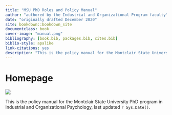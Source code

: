 --- 
title: "MSU PhD Roles and Policy Manual"
author: "authored by the Industrial and Organizational Program faculty"
date: "originally drafted December 2020"
site: bookdown::bookdown_site
documentclass: book
cover-image: "manual.png"
bibliography: [book.bib, packages.bib, cites.bib]
biblio-style: apalike
link-citations: yes
description: "This is the policy manual for the Montclair State University PhD program in Industrial and Organizational Psychology. The output format for this manual is bookdown::gitbook."
---

# Homepage {-#Homepage}

![](culture.jpg)

This is the policy manual for the Montclair State University PhD program in Industrial and Organizational Psychology, last updated `r Sys.Date()`. 
